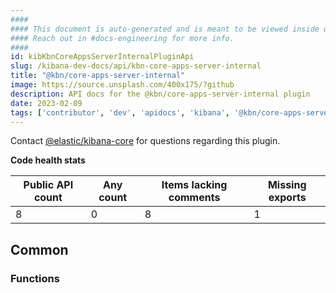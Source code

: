 ```yaml
---
####
#### This document is auto-generated and is meant to be viewed inside our experimental, new docs system.
#### Reach out in #docs-engineering for more info.
####
id: kibKbnCoreAppsServerInternalPluginApi
slug: /kibana-dev-docs/api/kbn-core-apps-server-internal
title: "@kbn/core-apps-server-internal"
image: https://source.unsplash.com/400x175/?github
description: API docs for the @kbn/core-apps-server-internal plugin
date: 2023-02-09
tags: ['contributor', 'dev', 'apidocs', 'kibana', '@kbn/core-apps-server-internal']
---
```




Contact [@elastic/kibana-core](https://github.com/orgs/elastic/teams/kibana-core) for questions regarding this plugin.

**Code health stats**

| Public API count  | Any count | Items lacking comments | Missing exports |
|-------------------|-----------|------------------------|-----------------|
| 8 | 0 | 8 | 1 |

## Common

### Functions
<DocDefinitionList data={kbnCoreAppsServerInternalObj.common.functions}/>

